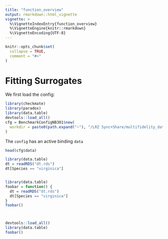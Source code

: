 ```yaml
---
title: "function_overview"
output: rmarkdown::html_vignette
vignette: >
  %\VignetteIndexEntry{function_overview}
  %\VignetteEngine{knitr::rmarkdown}
  %\VignetteEncoding{UTF-8}
---
```


```r
knitr::opts_chunk$set(
  collapse = TRUE,
  comment = "#>"
)
```

# Fitting Surrogates

We first load the config:

```r
library(checkmate)
library(paradox)
library(data.table)
devtools::load_all()
cfg = BenchmarkConfigNB301$new(
  workdir = paste0(path.expand("~"), "/LRZ Sync+Share/multifidelity_data")
)
```

The `config` has an active binding `data`

```r
head(cfg$data)
```


```r


library(data.table)
dt = readRDS("dt.rds")
dt[Species == "virginica"]


library(data.table)
foobar = function() {
  dt = readRDS("dt.rds")
  dt[Species == "virginica"]
}
foobar()



devtools::load_all()
library(data.table)
foobar()
```
